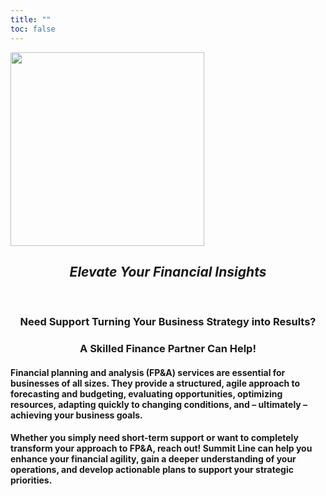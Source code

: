 ```yaml
---
title: ""
toc: false
---
```


![](images/Logo_large.svg){height="310" fig-align="center"}

::: {style="text-align: center"}
# *Elevate Your Financial Insights*
<br>

### Need Support Turning Your Business Strategy into Results?
### A Skilled Finance Partner Can Help!
:::

#### Financial planning and analysis (FP&A) services are essential for businesses of all sizes. They provide a structured, agile approach to forecasting and budgeting, evaluating opportunities, optimizing resources, adapting quickly to changing conditions, and -- ultimately -- achieving your business goals.

#### Whether you simply need short-term support or want to completely transform your approach to FP&A, reach out! Summit Line can help you enhance your financial agility, gain a deeper understanding of your operations, and develop actionable plans to support your strategic priorities.
